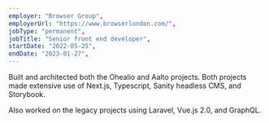 ```yaml
---
employer: "Browser Group",
employerUrl: "https://www.browserlondon.com/",
jobType: "permanent",
jobTitle: "Senior front end developer",
startDate: "2022-05-25",
endDate: "2023-01-27",
---
```


Built and architected both the Ohealio and Aalto projects. Both projects made extensive use of Next.js, Typescript, Sanity headless CMS, and Storybook.

Also worked on the legacy projects using Laravel, Vue.js 2.0, and GraphQL.

